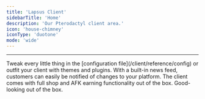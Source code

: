 ```yaml
---
title: 'Lapsus Client'
sidebarTitle: 'Home'
description: 'Our Pterodactyl client area.'
icon: 'house-chimney'
iconType: 'duotone'
mode: 'wide'
---
```


<CardGroup cols={4}>
  <Card title="Quickstart" icon="rocket-launch" iconType="duotone" href="/client/quickstart" horizontal></Card>
  <Card title="Installation" icon="wrench" iconType="duotone" href="/client/installation" horizontal></Card>
  <Card title="Configuration" icon="file-pen" iconType="duotone" href="/client/reference/config" horizontal></Card>
  <Card title="OS Support" icon="badge-check" iconType="duotone" href="/client/reference/os-support" horizontal></Card>
</CardGroup>

-------

<CardGroup cols={2}>
  <Card title="Customizeable" icon="screwdriver-wrench" iconType="duotone">
    Tweak every little thing in the [configuration file](/client/reference/config) or outfit your client with themes and plugins.
  </Card>
    <Card title="Informative" icon="square-exclamation" iconType="duotone">
    With a built-in news feed, customers can easily be notified of changes to your platform.
  </Card>
  <Card title="Monetizeable" icon="circle-dollar" iconType="duotone">
     The client comes with full shop and AFK earning functionality out of the box.
  </Card>
  <Card title="Beautiful" icon="sparkles" iconType="duotone" img="/assets/img/lapsus.jpg">
    Good-looking out of the box.
  </Card>
</CardGroup>
